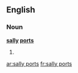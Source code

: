 ==English==

===Noun===
'''[[sally]] [[port]]s'''

# {{plural of|sally port}}

[[ar:sally ports]]
[[fr:sally ports]]